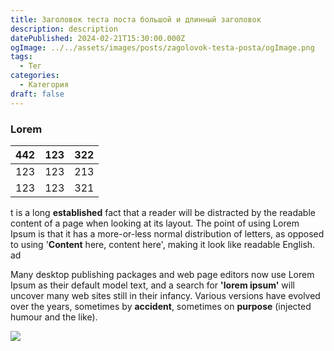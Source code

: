 ```yaml
---
title: Заголовок теста поста большой и длинный заголовок
description: description
datePublished: 2024-02-21T15:30:00.000Z
ogImage: ../../assets/images/posts/zagolovok-testa-posta/ogImage.png
tags:
  - Тег
categories:
  - Категория
draft: false
---
```

### **Lorem**

| 442 | 123 | 322 |
| --- | --- | --- |
| 123 | 123 | 213 |
| 123 | 123 | 321 |

t is a long **established** fact that a reader will be distracted by the readable content of a page when looking at its layout. The point of using Lorem Ipsum is that it has a more-or-less normal distribution of letters, as opposed to using '**Content** here, content here', making it look like readable English. ad

Many desktop publishing packages and web page editors now use Lorem Ipsum as their default model text, and a search for **'lorem ipsum'** will uncover many web sites still in their infancy. Various versions have evolved over the years, sometimes by **accident**, sometimes on **purpose** (injected humour and the like).

![](../../assets/images/posts/zagolovok-testa-posta/7c7f04be4e564d2270cb2e1d591e92c7.jpg)
